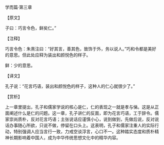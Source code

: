 

学而篇·第三章

【原文】

子曰：巧言令色，鲜矣仁。”

【注释】

巧言令色：朱熹注曰：“好其言，善其色，致饰于外，务以说人。”巧和令都是美好的意思。但此处应释为装出和颜悦色的样子。

鲜：少的意思。

【译文】

孔子说：“花言巧语，装出和颜悦色的样子，这种人的仁心就很少了。”

【赏析】

上一章里提出，孔子和儒家学说的核心是仁，仁的表现之一就是孝与悌。这是从正面阐述什么是仁的问题。这一章，孔子讲仁的反面，即为花言巧语，工于辞令。儒家崇尚质朴，反对花言巧语；主张说话应谨慎小心，说到做到，先做后说，反对说话办事随心所欲，只说不做，停留在口头上。这表明，孔子和儒家注重人的实际行动，特别强调人应当言行一致，力戒空谈浮言，心口不一。这种踏实态度和质朴精神长期影响着中国人，成为中华传统思想文化中的精华内容。

